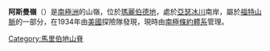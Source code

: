 {{Coord|77|10|S|144|48|W|source:GNIS|display=title}}

'''阿斯曼嶺'''（{{lang-en|Asman Ridge}}）是[[南極洲|南極洲]]的山嶺，位於[[瑪麗伯德地|瑪麗伯德地]]，處於[[亞瑟冰川|亞瑟冰川]]南岸，屬於[[福特山脈|福特山脈]]的一部分，在1934年由[[美國|美國]]探險隊發現，現時由[[南極條約體系|南極條約體系]]管理。

{{DEFAULTSORT:Asman Ridge}}
[[Category:馬里伯地山脊|Category:馬里伯地山脊]]


{{MarieByrdLand-geo-stub}}